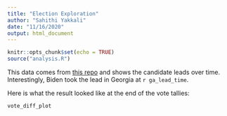```yaml
---
title: "Election Exploration"
author: "Sahithi Yakkali"
date: "11/16/2020"
output: html_document
---
```


```r
knitr::opts_chunk$set(echo = TRUE)
source("analysis.R")
```

This data comes from [this repo](https://github.com/alex/nyt-2020-election-scraper/blob/master/all-state-changes.csv) and shows the candidate leads over time. Interestingly, Biden took the lead in Georgia at `r ga_lead_time`. 

Here is what the result looked like at the end of the vote tallies:

```r
vote_diff_plot
```
